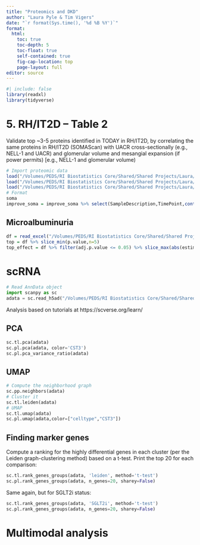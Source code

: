 ```yaml
---
title: "Proteomics and DKD"
author: "Laura Pyle & Tim Vigers"
date: "`r format(Sys.time(), '%d %B %Y')`"
format:
  html:
    toc: true
    toc-depth: 5
    toc-float: true
    self-contained: true
    fig-cap-location: top
    page-layout: full
editor: source
---
```


```r
#| include: false
library(readxl)
library(tidyverse)
```

# 5.	RH/IT2D – Table 2 

Validate top ~3-5 proteins identified in TODAY in RH/IT2D, by correlating the same proteins in RH/IT2D (SOMAScan) with UACR cross-sectionally (e.g., NELL-1 and UACR) and glomerular volume and mesangial expansion (if power permits) [e.g., NELL-1 and glomerular volume)

```r
# Import proteomic data
load("/Volumes/PEDS/RI Biostatistics Core/Shared/Shared Projects/Laura/Peds Endo/Petter Bjornstad/Renal HERITAGE/Somalogic data/analytes.Rdata")
load("/Volumes/PEDS/RI Biostatistics Core/Shared/Shared Projects/Laura/Peds Endo/Petter Bjornstad/Renal HERITAGE/Somalogic data/rh_soma.Rdata")
load("/Volumes/PEDS/RI Biostatistics Core/Shared/Shared Projects/Laura/Peds Endo/Petter Bjornstad/IMPROVE T2D/Somalogic data/improve_soma.Rdata")
# Format
soma
improve_soma = improve_soma %>% select(SampleDescription,TimePoint,contains("seq."))
```

## Microalbuminuria

```r
df = read_excel("/Volumes/PEDS/RI Biostatistics Core/Shared/Shared Projects/Laura/Peds Endo/Petter Bjornstad/TODAY subaward/Results/Linear and Cox models/TODAY somalogic Cox models scaled baseline adjusted.xlsx",sheet = "MIC CPH")
top = df %>% slice_min(p.value,n=5)
top_effect = df %>% filter(adj.p.value <= 0.05) %>% slice_max(abs(estimate),n=5)
```

# scRNA

```python
# Read AnnData object
import scanpy as sc
adata = sc.read_h5ad("/Volumes/PEDS/RI Biostatistics Core/Shared/Shared Projects/Laura/Peds Endo/Petter Bjornstad/scRNA/Data_Raw/CU_Anschutz_scRNAseq_data/PB_40datasets_soupxcleaned070821_RPC2_Sean_selected.h5ad")
```

Analysis based on tutorials at https://scverse.org/learn/

## PCA

```python
sc.tl.pca(adata)
sc.pl.pca(adata, color='CST3')
sc.pl.pca_variance_ratio(adata)
```

## UMAP

```python
# Compute the neighborhood graph
sc.pp.neighbors(adata)
# Cluster it
sc.tl.leiden(adata)
# UMAP
sc.tl.umap(adata)
sc.pl.umap(adata,color=["celltype","CST3"])
```

## Finding marker genes

Compute a ranking for the highly differential genes in each cluster (per the Leiden graph-clustering method) based on a t-test. Print the top 20 for each comparison:

```python
sc.tl.rank_genes_groups(adata, 'leiden', method='t-test')
sc.pl.rank_genes_groups(adata, n_genes=20, sharey=False)
```

Same again, but for SGLT2i status:

```python
sc.tl.rank_genes_groups(adata, 'SGLT2i', method='t-test')
sc.pl.rank_genes_groups(adata, n_genes=20, sharey=False)
```

# Multimodal analysis

